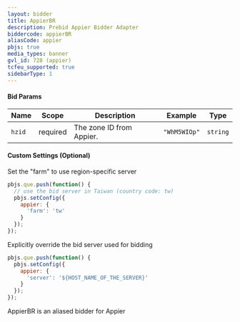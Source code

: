 ```yaml
---
layout: bidder
title: AppierBR
description: Prebid Appier Bidder Adapter
biddercode: appierBR
aliasCode: appier
pbjs: true
media_types: banner
gvl_id: 728 (appier)
tcfeu_supported: true
sidebarType: 1
---
```


#### Bid Params


| Name      | Scope    | Description               | Example    | Type     |
|-----------|----------|---------------------------|------------|----------|
| `hzid`    | required | The zone ID from Appier.  | `"WhM5WIOp"` | `string` |

#### Custom Settings (Optional)

Set the "farm" to use region-specific server

```javascript
pbjs.que.push(function() {
  // use the bid server in Taiwan (country code: tw)
  pbjs.setConfig({
    appier: {
      'farm': 'tw'
    }
  });
});
```

Explicitly override the bid server used for bidding

```javascript
pbjs.que.push(function() {
  pbjs.setConfig({
    appier: {
      'server': '${HOST_NAME_OF_THE_SERVER}'
    }
  });
});
```

AppierBR is an aliased bidder for Appier

